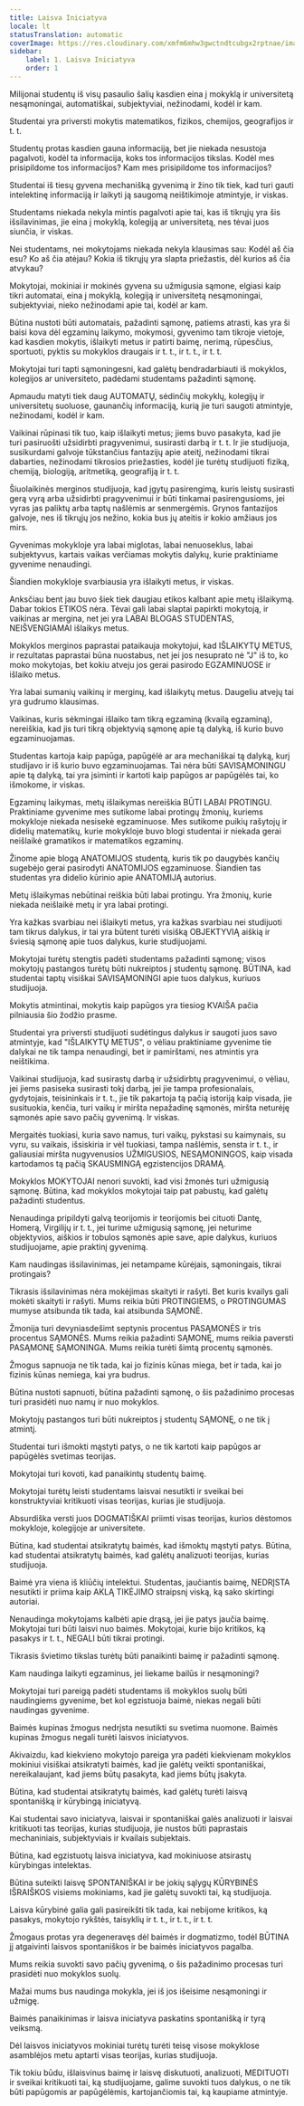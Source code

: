 ```yaml
---
title: Laisva Iniciatyva
locale: lt
statusTranslation: automatic
coverImage: https://res.cloudinary.com/xmfm6mhw3gwctndtcubgx2rptnae/image/upload/v1740337243/small_cover_educacion_fundamental_a051170f1c.webp
sidebar:
    label: 1. Laisva Iniciatyva
    order: 1
---
```

Milijonai studentų iš visų pasaulio šalių kasdien eina į mokyklą ir universitetą nesąmoningai, automatiškai, subjektyviai, nežinodami, kodėl ir kam.

Studentai yra priversti mokytis matematikos, fizikos, chemijos, geografijos ir t. t.

Studentų protas kasdien gauna informaciją, bet jie niekada nesustoja pagalvoti, kodėl ta informacija, koks tos informacijos tikslas. Kodėl mes prisipildome tos informacijos? Kam mes prisipildome tos informacijos?

Studentai iš tiesų gyvena mechanišką gyvenimą ir žino tik tiek, kad turi gauti intelektinę informaciją ir laikyti ją saugomą neištikimoje atmintyje, ir viskas.

Studentams niekada nekyla mintis pagalvoti apie tai, kas iš tikrųjų yra šis išsilavinimas, jie eina į mokyklą, kolegiją ar universitetą, nes tėvai juos siunčia, ir viskas.

Nei studentams, nei mokytojams niekada nekyla klausimas sau: Kodėl aš čia esu? Ko aš čia atėjau? Kokia iš tikrųjų yra slapta priežastis, dėl kurios aš čia atvykau?

Mokytojai, mokiniai ir mokinės gyvena su užmigusia sąmone, elgiasi kaip tikri automatai, eina į mokyklą, kolegiją ir universitetą nesąmoningai, subjektyviai, nieko nežinodami apie tai, kodėl ar kam.

Būtina nustoti būti automatais, pažadinti sąmonę, patiems atrasti, kas yra ši baisi kova dėl egzaminų laikymo, mokymosi, gyvenimo tam tikroje vietoje, kad kasdien mokytis, išlaikyti metus ir patirti baimę, nerimą, rūpesčius, sportuoti, pyktis su mokyklos draugais ir t. t., ir t. t., ir t. t.

Mokytojai turi tapti sąmoningesni, kad galėtų bendradarbiauti iš mokyklos, kolegijos ar universiteto, padėdami studentams pažadinti sąmonę.

Apmaudu matyti tiek daug AUTOMATŲ, sėdinčių mokyklų, kolegijų ir universitetų suoluose, gaunančių informaciją, kurią jie turi saugoti atmintyje, nežinodami, kodėl ir kam.

Vaikinai rūpinasi tik tuo, kaip išlaikyti metus; jiems buvo pasakyta, kad jie turi pasiruošti užsidirbti pragyvenimui, susirasti darbą ir t. t. Ir jie studijuoja, susikurdami galvoje tūkstančius fantazijų apie ateitį, nežinodami tikrai dabarties, nežinodami tikrosios priežasties, kodėl jie turėtų studijuoti fiziką, chemiją, biologiją, aritmetiką, geografiją ir t. t.

Šiuolaikinės merginos studijuoja, kad įgytų pasirengimą, kuris leistų susirasti gerą vyrą arba užsidirbti pragyvenimui ir būti tinkamai pasirengusioms, jei vyras jas paliktų arba taptų našlėmis ar senmergėmis. Grynos fantazijos galvoje, nes iš tikrųjų jos nežino, kokia bus jų ateitis ir kokio amžiaus jos mirs.

Gyvenimas mokykloje yra labai miglotas, labai nenuoseklus, labai subjektyvus, kartais vaikas verčiamas mokytis dalykų, kurie praktiniame gyvenime nenaudingi.

Šiandien mokykloje svarbiausia yra išlaikyti metus, ir viskas.

Anksčiau bent jau buvo šiek tiek daugiau etikos kalbant apie metų išlaikymą. Dabar tokios ETIKOS nėra. Tėvai gali labai slaptai papirkti mokytoją, ir vaikinas ar mergina, net jei yra LABAI BLOGAS STUDENTAS, NEIŠVENGIAMAI išlaikys metus.

Mokyklos merginos paprastai pataikauja mokytojui, kad IŠLAIKYTŲ METUS, ir rezultatas paprastai būna nuostabus, net jei jos nesuprato nė "J" iš to, ko moko mokytojas, bet kokiu atveju jos gerai pasirodo EGZAMINUOSE ir išlaiko metus.

Yra labai sumanių vaikinų ir merginų, kad išlaikytų metus. Daugeliu atvejų tai yra gudrumo klausimas.

Vaikinas, kuris sėkmingai išlaiko tam tikrą egzaminą (kvailą egzaminą), nereiškia, kad jis turi tikrą objektyvią sąmonę apie tą dalyką, iš kurio buvo egzaminuojamas.

Studentas kartoja kaip papūga, papūgėlė ar ara mechaniškai tą dalyką, kurį studijavo ir iš kurio buvo egzaminuojamas. Tai nėra būti SAVISĄMONINGU apie tą dalyką, tai yra įsiminti ir kartoti kaip papūgos ar papūgėlės tai, ko išmokome, ir viskas.

Egzaminų laikymas, metų išlaikymas nereiškia BŪTI LABAI PROTINGU. Praktiniame gyvenime mes sutikome labai protingų žmonių, kuriems mokykloje niekada nesisekė egzaminuose. Mes sutikome puikių rašytojų ir didelių matematikų, kurie mokykloje buvo blogi studentai ir niekada gerai neišlaikė gramatikos ir matematikos egzaminų.

Žinome apie blogą ANATOMIJOS studentą, kuris tik po daugybės kančių sugebėjo gerai pasirodyti ANATOMIJOS egzaminuose. Šiandien tas studentas yra didelio kūrinio apie ANATOMIJĄ autorius.

Metų išlaikymas nebūtinai reiškia būti labai protingu. Yra žmonių, kurie niekada neišlaikė metų ir yra labai protingi.

Yra kažkas svarbiau nei išlaikyti metus, yra kažkas svarbiau nei studijuoti tam tikrus dalykus, ir tai yra būtent turėti visišką OBJEKTYVIĄ aiškią ir šviesią sąmonę apie tuos dalykus, kurie studijuojami.

Mokytojai turėtų stengtis padėti studentams pažadinti sąmonę; visos mokytojų pastangos turėtų būti nukreiptos į studentų sąmonę. BŪTINA, kad studentai taptų visiškai SAVISĄMONINGI apie tuos dalykus, kuriuos studijuoja.

Mokytis atmintinai, mokytis kaip papūgos yra tiesiog KVAIŠA pačia pilniausia šio žodžio prasme.

Studentai yra priversti studijuoti sudėtingus dalykus ir saugoti juos savo atmintyje, kad "IŠLAIKYTŲ METUS", o vėliau praktiniame gyvenime tie dalykai ne tik tampa nenaudingi, bet ir pamirštami, nes atmintis yra neištikima.

Vaikinai studijuoja, kad susirastų darbą ir užsidirbtų pragyvenimui, o vėliau, jei jiems pasiseka susirasti tokį darbą, jei jie tampa profesionalais, gydytojais, teisininkais ir t. t., jie tik pakartoja tą pačią istoriją kaip visada, jie susituokia, kenčia, turi vaikų ir miršta nepažadinę sąmonės, miršta neturėję sąmonės apie savo pačių gyvenimą. Ir viskas.

Mergaitės tuokiasi, kuria savo namus, turi vaikų, pykstasi su kaimynais, su vyru, su vaikais, išsiskiria ir vėl tuokiasi, tampa našlėmis, sensta ir t. t., ir galiausiai miršta nugyvenusios UŽMIGUSIOS, NESĄMONINGOS, kaip visada kartodamos tą pačią SKAUSMINGĄ egzistencijos DRAMĄ.

Mokyklos MOKYTOJAI nenori suvokti, kad visi žmonės turi užmigusią sąmonę. Būtina, kad mokyklos mokytojai taip pat pabustų, kad galėtų pažadinti studentus.

Nenaudinga pripildyti galvą teorijomis ir teorijomis bei cituoti Dantę, Homerą, Virgilijų ir t. t., jei turime užmigusią sąmonę, jei neturime objektyvios, aiškios ir tobulos sąmonės apie save, apie dalykus, kuriuos studijuojame, apie praktinį gyvenimą.

Kam naudingas išsilavinimas, jei netampame kūrėjais, sąmoningais, tikrai protingais?

Tikrasis išsilavinimas nėra mokėjimas skaityti ir rašyti. Bet kuris kvailys gali mokėti skaityti ir rašyti. Mums reikia būti PROTINGIEMS, o PROTINGUMAS mumyse atsibunda tik tada, kai atsibunda SĄMONĖ.

Žmonija turi devyniasdešimt septynis procentus PASĄMONĖS ir tris procentus SĄMONĖS. Mums reikia pažadinti SĄMONĘ, mums reikia paversti PASĄMONĘ SĄMONINGA. Mums reikia turėti šimtą procentų sąmonės.

Žmogus sapnuoja ne tik tada, kai jo fizinis kūnas miega, bet ir tada, kai jo fizinis kūnas nemiega, kai yra budrus.

Būtina nustoti sapnuoti, būtina pažadinti sąmonę, o šis pažadinimo procesas turi prasidėti nuo namų ir nuo mokyklos.

Mokytojų pastangos turi būti nukreiptos į studentų SĄMONĘ, o ne tik į atmintį.

Studentai turi išmokti mąstyti patys, o ne tik kartoti kaip papūgos ar papūgėlės svetimas teorijas.

Mokytojai turi kovoti, kad panaikintų studentų baimę.

Mokytojai turėtų leisti studentams laisvai nesutikti ir sveikai bei konstruktyviai kritikuoti visas teorijas, kurias jie studijuoja.

Absurdiška versti juos DOGMATIŠKAI priimti visas teorijas, kurios dėstomos mokykloje, kolegijoje ar universitete.

Būtina, kad studentai atsikratytų baimės, kad išmoktų mąstyti patys. Būtina, kad studentai atsikratytų baimės, kad galėtų analizuoti teorijas, kurias studijuoja.

Baimė yra viena iš kliūčių intelektui. Studentas, jaučiantis baimę, NEDRĮSTA nesutikti ir priima kaip AKLĄ TIKĖJIMO straipsnį viską, ką sako skirtingi autoriai.

Nenaudinga mokytojams kalbėti apie drąsą, jei jie patys jaučia baimę. Mokytojai turi būti laisvi nuo baimės. Mokytojai, kurie bijo kritikos, ką pasakys ir t. t., NEGALI būti tikrai protingi.

Tikrasis švietimo tikslas turėtų būti panaikinti baimę ir pažadinti sąmonę.

Kam naudinga laikyti egzaminus, jei liekame bailūs ir nesąmoningi?

Mokytojai turi pareigą padėti studentams iš mokyklos suolų būti naudingiems gyvenime, bet kol egzistuoja baimė, niekas negali būti naudingas gyvenime.

Baimės kupinas žmogus nedrįsta nesutikti su svetima nuomone. Baimės kupinas žmogus negali turėti laisvos iniciatyvos.

Akivaizdu, kad kiekvieno mokytojo pareiga yra padėti kiekvienam mokyklos mokiniui visiškai atsikratyti baimės, kad jie galėtų veikti spontaniškai, nereikalaujant, kad jiems būtų pasakyta, kad jiems būtų įsakyta.

Būtina, kad studentai atsikratytų baimės, kad galėtų turėti laisvą spontanišką ir kūrybingą iniciatyvą.

Kai studentai savo iniciatyva, laisvai ir spontaniškai galės analizuoti ir laisvai kritikuoti tas teorijas, kurias studijuoja, jie nustos būti paprastais mechaniniais, subjektyviais ir kvailais subjektais.

Būtina, kad egzistuotų laisva iniciatyva, kad mokiniuose atsirastų kūrybingas intelektas.

Būtina suteikti laisvę SPONTANIŠKAI ir be jokių sąlygų KŪRYBINĖS IŠRAIŠKOS visiems mokiniams, kad jie galėtų suvokti tai, ką studijuoja.

Laisva kūrybinė galia gali pasireikšti tik tada, kai nebijome kritikos, ką pasakys, mokytojo rykštės, taisyklių ir t. t., ir t. t., ir t. t.

Žmogaus protas yra degeneravęs dėl baimės ir dogmatizmo, todėl BŪTINA jį atgaivinti laisvos spontaniškos ir be baimės iniciatyvos pagalba.

Mums reikia suvokti savo pačių gyvenimą, o šis pažadinimo procesas turi prasidėti nuo mokyklos suolų.

Mažai mums bus naudinga mokykla, jei iš jos išeisime nesąmoningi ir užmigę.

Baimės panaikinimas ir laisva iniciatyva paskatins spontanišką ir tyrą veiksmą.

Dėl laisvos iniciatyvos mokiniai turėtų turėti teisę visose mokyklose asamblėjos metu aptarti visas teorijas, kurias studijuoja.

Tik tokiu būdu, išlaisvinus baimę ir laisvę diskutuoti, analizuoti, MEDITUOTI ir sveikai kritikuoti tai, ką studijuojame, galime suvokti tuos dalykus, o ne tik būti papūgomis ar papūgėlėmis, kartojančiomis tai, ką kaupiame atmintyje.

